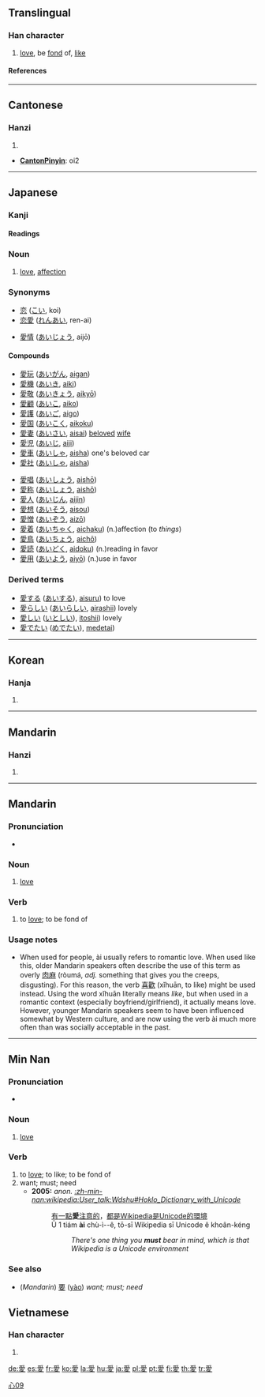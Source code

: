 {{see|爱}}<!-- may be replaced by zh-forms -->

==Translingual==
===Han character===
{{Han char|rn=61|rad=心|as=09|sn=13|four=2024<sub>7</sub>|canj=月月心水 (BBPE)}}
# [[love]], be [[fond]] of, [[like]]
====References====
{{Han ref|kx=0395.130|dkj=10947|dj=0732.020|hdz=42323.010|uh=611B|ud=24859|bh=B752|bd=46930}}

----
==Cantonese==
===Hanzi===
{{yue-hanzi|jyut=|y=ngoi3, oi3}}
# {{defn|Cantonese}}
* '''[[CantonPinyin]]''': oi2

----

== Japanese ==
===Kanji===
{{ja-kanji|grade=|rs=心09}}
====Readings====
{{ja-readings|on=[[あい]] ([[ai]])|kun=[[めでる]] ([[mederu]]), [[おしむ]] ([[oshimu]]), [[いとしい]] ([[itoshii]])}}

===Noun===
{{janoun|あい|ai}}
# [[love]], [[affection]]

===Synonyms===
{{top2}}
* [[恋]] ([[こい]], koi)
* [[恋愛]] ([[れんあい]], ren-ai)
{{mid2}}
* [[愛情]] ([[あいじょう]], aijō)
{{bottom}}
====Compounds====
{{top2}}
*[[愛玩]] ([[あいがん]], [[aigan]]) 
*[[愛機]] ([[あいき]], [[aiki]])
*[[愛敬]] ([[あいきょう]], [[aikyō]])
*[[愛顧]] ([[あいこ]], [[aiko]])
*[[愛護]] ([[あいご]], [[aigo]])
*[[愛国]] ([[あいこく]], [[aikoku]]) 
*[[愛妻]] ([[あいさい]], [[aisai]]) [[beloved]] [[wife]]
*[[愛児]] ([[あいじ]], [[aiji]]) 
*[[愛車]] ([[あいしゃ]], [[aisha]]) one's beloved car
*[[愛社]] ([[あいしゃ]], [[aisha]]) 
{{mid2}}
*[[愛唱]] ([[あいしょう]], [[aishō]])
*[[愛称]] ([[あいしょう]], [[aishō]])
*[[愛人]] ([[あいじん]], [[aijin]])
*[[愛想]] ([[あいそう]], [[aisou]])
*[[愛憎]] ([[あいぞう]], [[aizō]]) 
*[[愛着]] ([[あいちゃく]], [[aichaku]]) (n.)affection (to ''things'')
*[[愛鳥]] ([[あいちょう]], [[aichō]])
*[[愛読]] ([[あいどく]], [[aidoku]]) (n.)reading in favor
*[[愛用]] ([[あいよう]], [[aiyō]]) (n.)use in favor
{{bottom}}

===Derived terms===
*[[愛する]] ([[あいする]]), [[aisuru]]) to love
*[[愛らしい]] ([[あいらしい]], [[airashii]]) lovely
*[[愛しい]] ([[いとしい]]), [[itoshii]]) lovely 
*[[愛でたい]] ([[めでたい]]), [[medetai]]) 
----

==Korean==
===Hanja===
{{ko-hanja|hangeul=애|eumhun=|rv=ae|mr=ae|y=ay}}
# {{defn|Korean}}
----
==Mandarin==
===Hanzi===
{{cmn-hanzi|sim=爱|pin=[[ài]] (ai4)|wg=ai<sup>4</sup>}}
# {{defn|Mandarin}}

----
==Mandarin==
{{zh-forms|{{zh-lookup|爱}}|{{zh-lookup|愛}}}}
===Pronunciation===
*{{IPA|[ ai˥˩ ]}}

===Noun===
{{cmn-noun|t|pin=ài|pint=ai4|tra=愛|sim=爱|rs=心09}}

# [[love]]

===Verb===
{{cmn-verb|t|pin=ài|pint=ai4|tra=愛|sim=爱|rs=心09}}

# to [[love]]; to be fond of

===Usage notes===
*When used for people, ài usually refers to romantic love.  When used like this, older Mandarin speakers often describe the use of this term as overly [[肉麻]] (ròumá, ''adj.'' something that gives you the creeps, disgusting).  For this reason, the verb [[喜歡]] (xǐhuān, to like) might be used instead.  Using the word xǐhuān literally means ''like'', but when used in a romantic context (especially boyfriend/girlfriend), it actually means love.  However, younger Mandarin speakers seem to have been influenced somewhat by Western culture, and are now using the verb ài much more often than was socially acceptable in the past.

[[Category:zh-tw:Beginning Mandarin|心09{{PAGENAME}}]]
----
==Min Nan==
{{zh-forms|{{zh-lookup|爱}}|{{zh-lookup|愛}}}}
===Pronunciation===
*{{IPA|[ ai˨˩ ]}}

===Noun===
{{nan-noun|t|poj=ài|pojt=ai3|tra=愛|sim=爱|rs=心09}}

# [[love]]

===Verb===
{{nan-verb|t|poj=ài|pojt=ai3|tra=愛|sim=爱|rs=心09}}

# to [[love]]; to like; to be fond of
# want; must; need
#* '''2005:''' ''anon.'' ''[[:zh-min-nan:wikipedia:User_talk:Wdshu#Hoklo_Dictionary_with_Unicode]]''
#*: [[有]][[一]][[點]]'''愛'''[[注意]][[的]]，[[都]][[是]]Wikipedia[[是]]Unicode[[的]][[環境]]
#*: Ū 1 tiám '''ài''' chù-ì--ê, tō-sī Wikipedia sī Unicode ê khoân-kéng 
#*:: ''There's one thing you '''must''' bear in mind, which is that Wikipedia is a Unicode environment''

===See also===
*(''Mandarin'') [[要]] ([[yào]]) ''want; must; need''

==Vietnamese==
===Han character===
{{vi-hantu|ái}}
# {{defn|Vietnamese}}

[[de:愛]]
[[es:愛]]
[[fr:愛]]
[[ko:愛]]
[[la:愛]]
[[hu:愛]]
[[ja:愛]]
[[pl:愛]]
[[pt:愛]]
[[fi:愛]]
[[th:愛]]
[[tr:愛]]